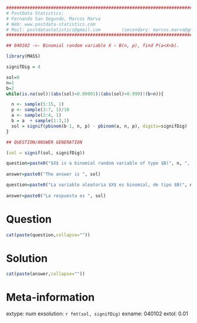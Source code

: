 
```r

################################################################################
# PostData Statistics: 
# Fernando San Segundo, Marcos Marva
# Web: www.postdata-statistics.com
# Mail: postdatastatistics@gmail.com        (secondary: marcos.marva@gmail.es)
################################################################################

## 040102 ->- Binomial random variable X ~ B(n, p), find P(a<X<b). 
```


```r
library(MASS)

signifDig = 4

sol=0
n=1
b=2
while(is.na(sol)|(abs(sol)<0.00001)|(abs(sol)>0.999)|(b>n)){

  n <- sample(5:15, 1)
  p <- sample(3:7, 1)/10
  a <- sample(2:4, 1)
  b = a  + sample(1:3,1)
  sol = signif(pbinom(b-1, n, p) - pbinom(a, n, p), digits=signifDig)
}

## QUESTION/ANSWER GENERATION

(sol = signif(sol, signifDig))

```


```r
question=paste0("$X$ is a binomial random variable of type $B(", n, ", ", p,")$. Find the probability $$P(", a,"< X < ", b,").$$ Use  ", signifDig, " significant digits in your answer.")
  
answer=paste0("The answer is ", sol)

```


```r
question=paste0("La variable aleatoria $X$ es binomial, de tipo $B(", n, ", ", p,")$. Calcula la probabilidad $$P(", a,"< X < ", b,").$$ Escribe tu respuesta con ", signifDig, " cifras significativas." )
  
answer=paste0("La respuesta es ", sol)

```


Question
========

```r
cat(paste(question,collapse=""))
```


Solution
=========

```r
cat(paste(answer,collapse=""))
```

Meta-information
================
extype: num
exsolution: `r fmt(sol, signifDig)`
exname: 040102
extol: 0.01



